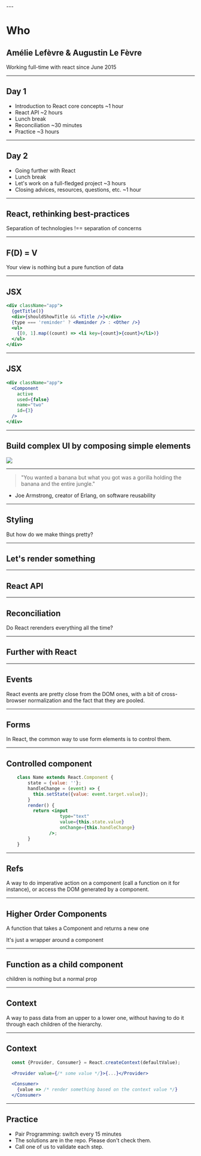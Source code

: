 
<Head>
  <title>React Training</title>
</Head>

<Landing />
---

# Who
## Amélie Lefèvre & Augustin Le Fèvre
Working full-time with react since June 2015

---
## Day 1
- Introduction to React core concepts ~1 hour
- React API ~2 hours
- Lunch break
- Reconciliation ~30 minutes
- Practice ~3 hours

---
## Day 2
- Going further with React
- Lunch break
- Let's work on a full-fledged project ~3 hours
- Closing advices, resources, questions, etc. ~1 hour

---

## React, rethinking best-practices
Separation of technologies !== separation of concerns

---
## F(D) = V
Your view is nothing but a pure function of data

---
## JSX
```jsx
<div className="app">
  {getTitle()}
  <div>{shouldShowTitle && <Title />}</div>
  {type === 'reminder' ? <Reminder /> : <Other />}
  <ul>
    {[0, 1].map((count) => <li key={count}>{count}</li>)}
  </ul>
</div>
```

---
## JSX
```jsx
<div className="app">
  <Component
    active
    used={false}
    name="two"
    id={3}
  />
</div>
```

---
## Build complex UI by composing simple elements
<img src="./thinking-in-react.png"  />

---
> "You wanted a banana but what you got was a gorilla holding the banana and the entire jungle."

- Joe Armstrong, creator of Erlang, on software reusability

---
## Styling
But how do we make things pretty?

---
## Let's render something

---
## React API

---
## Reconciliation
Do React rerenders everything all the time?


---
## Further with React

---
## Events
React events are pretty close from the DOM ones, with a bit of cross-browser normalization and the fact that they are pooled.

---
## Forms
In React, the common way to use form elements is to control them.

---
## Controlled component
```jsx
    class Name extends React.Component {
        state = {value: ''};
        handleChange = (event) => {
          this.setState({value: event.target.value});
        }
        render() {
          return <input
                    type="text"
                    value={this.state.value}
                    onChange={this.handleChange}
                />;
        }
    }
```

---
## Refs
A way to do imperative action on a component (call a function on it for instance), or access the DOM generated by a component.

---
## Higher Order Components
A function that takes a Component and returns a new one

It's just a wrapper around a component

---
## Function as a child component
children is nothing but a normal prop

---
## Context
A way to pass data from an upper to a lower one, without having to do it through each children of the hierarchy.

---
## Context
```jsx
  const {Provider, Consumer} = React.createContext(defaultValue);

  <Provider value={/* some value */}>{...}</Provider>

  <Consumer>
    {value => /* render something based on the context value */}
  </Consumer>
```

---
## Practice
- Pair Programming: switch every 15 minutes
- The solutions are in the repo. Please don't check them.
- Call one of us to validate each step.
